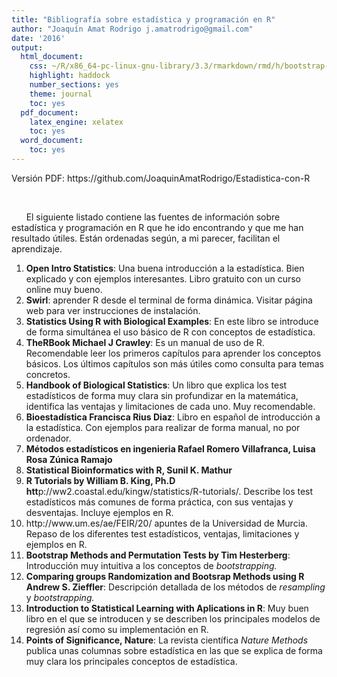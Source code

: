 ```yaml
---
title: "Bibliografía sobre estadística y programación en R"
author: "Joaquín Amat Rodrigo j.amatrodrigo@gmail.com"
date: '2016'
output:
  html_document:
    css: ~/R/x86_64-pc-linux-gnu-library/3.3/rmarkdown/rmd/h/bootstrap-3.3.5/css/journal.min_helvetica.css
    highlight: haddock
    number_sections: yes
    theme: journal
    toc: yes
  pdf_document:
    latex_engine: xelatex
    toc: yes
  word_document:
    toc: yes
---
```

Versión PDF: https://github.com/JoaquinAmatRodrigo/Estadistica-con-R

<br>

\ \ \ \ \ \ El siguiente listado contiene las fuentes de información sobre estadística y programación en R que he ido encontrando y que me han resultado útiles. Están ordenadas según, a mi parecer, facilitan el aprendizaje.
<br>


1. **Open Intro Statistics**: Una buena introducción a la estadística. Bien explicado y con ejemplos interesantes. Libro gratuito con un curso online muy bueno.
2. **Swirl**: aprender R desde el terminal de forma dinámica. Visitar página web para ver instrucciones de instalación.
3. **Statistics Using R with Biological Examples**: En este libro se introduce de forma simultánea el uso básico de R con conceptos de estadística.
4. **TheRBook Michael J Crawley**: Es un manual de uso de R. Recomendable leer los primeros capítulos para aprender los conceptos básicos. Los últimos capítulos son más útiles como consulta para temas concretos.
5. **Handbook of Biological Statistics**: Un libro que explica los test estadísticos de forma muy clara sin profundizar en la matemática, identifica las ventajas y limitaciones de cada uno. Muy recomendable.
6. **Bioestadística Francisca Rius Diaz**: Libro en español de introducción a la estadística. Con ejemplos para realizar de forma manual, no por ordenador.
7. **Métodos estadísticos en ingenieria Rafael Romero Villafranca, Luisa Rosa Zúnica Ramajo**
8. **Statistical Bioinformatics with R, Sunil K. Mathur**
9. **R Tutorials by William B. King, Ph.D htt**p://ww2.coastal.edu/kingw/statistics/R-tutorials/. Describe los test estadísticos más comunes de forma práctica, con sus ventajas y desventajas. Incluye ejemplos en R.
10. http://www.um.es/ae/FEIR/20/ apuntes de la Universidad de Murcia. Repaso de los diferentes test estadísticos, ventajas, limitaciones y ejemplos en R.
11. **Bootstrap Methods and Permutation Tests by Tim Hesterberg**: Introducción muy intuitiva a los conceptos de *bootstrapping.*
12. **Comparing groups Randomization and Bootsrap Methods using R Andrew S. Zieffler**: Descripción detallada de los métodos de *resampling* y *bootstrapping.*
13. **Introduction to Statistical Learning with Aplications in R**: Muy buen libro en el que se introducen y se describen los principales modelos de regresión así como su implementación en R.
14. **Points of Significance, Nature**: La revista científica *Nature Methods* publica unas columnas sobre estadística en las que se explica de forma muy clara los principales conceptos de estadística.

